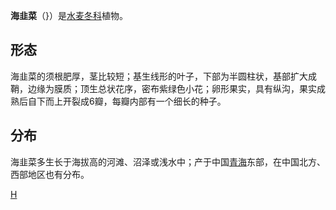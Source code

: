 {{unreferenced|time=2011-02-26T00:47:50+00:00}}
{{Distinguish|韭菜}}
{{Speciesbox
| taxon = Triglochin maritima
| binomial_authority = [[Linnaeus|Linnaeus]]
| image = Triglochin maritimun1.jpg
}}
'''海韭菜'''（{{lang|la|''Triglochin maritima''}}}）是[[水麦冬科|水麦冬科]]植物。

==形态==
海韭菜的须根肥厚，茎比较短；基生线形的叶子，下部为半圆柱状，基部扩大成鞘，边缘为膜质；顶生总状花序，密布紫绿色小花；卵形果实，具有纵沟，果实成熟后自下而上开裂成6瓣，每瓣内部有一个细长的种子。

==分布==
海韭菜多生长于海拔高的河滩、沼泽或浅水中；产于中国[[青海|青海]]东部，在中国北方、西部地区也有分布。
{{Taxonbar}}
[[Category:水麦冬科|H]]